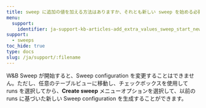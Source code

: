```yaml
---
title: sweep に追加の値を加える方法はありますか、それとも新しい sweep を始める必要がありますか？
menu:
  support:
    identifier: ja-support-kb-articles-add_extra_values_sweep_start_new_one
support:
  - sweeps
toc_hide: true
type: docs
slug: /ja/support/:filename
---
```

W&B Sweep が開始すると、Sweep configuration を変更することはできません。ただし、任意のテーブルビューに移動し、チェックボックスを使用して runs を選択してから、**Create sweep** メニューオプションを選択して、以前の runs に基づいた新しい Sweep configuration を生成することができます。